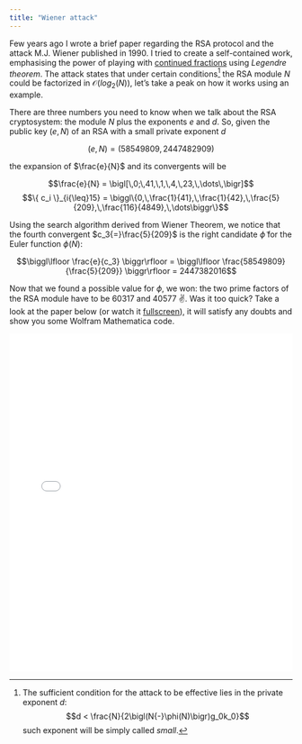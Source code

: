 ```yaml
---
title: "Wiener attack"
---
```





Few years ago I wrote a brief paper regarding the RSA protocol and the attack M.J. Wiener published in 1990. I tried to create a self-contained work, emphasising the power of playing with [continued fractions](https://en.wikipedia.org/wiki/Continued_fraction) using *Legendre theorem*. The attack states that under certain conditions[^1] the RSA module $N$ could be factorized in $\mathcal{O}\big(log_2(N)\big)$, let's take a peak on how it works using an example.

There are three numbers you need to know when we talk about the RSA cryptosystem: the module $N$ plus the exponents $e$ and $d$. So, given the public key $(e,N)$ of an RSA with a small private exponent $d$

$$(e,N) = (58549809,2447482909)$$

the expansion of $\frac{e}{N}$ and its convergents will be

$$\frac{e}{N} = \bigl[\,0;\,41,\,1,\,4,\,23,\,\dots\,\bigr]$$
$$\{ c_i \}_{i{\leq}15} = \biggl\{0,\,\frac{1}{41},\,\frac{1}{42},\,\frac{5}{209},\,\frac{116}{4849},\,\dots\biggr\}$$

Using the search algorithm derived from Wiener Theorem, we notice that the fourth convergent $c_3{=}\frac{5}{209}$ is the right candidate $\widetilde{\phi}$ for the Euler function $\phi(N)$:

$$\biggl\lfloor \frac{e}{c_3} \biggr\rfloor = \biggl\lfloor \frac{58549809}{\frac{5}{209}} \biggr\rfloor = 2447382016$$

Now that we found a possible value for $\phi$, we won: the two prime factors of the RSA module have to be $60317$ and $40577$ ✌️. Was it too quick? Take a look at the paper below (or watch it [fullscreen](src/wiener_attack.pdf)), it will satisfy any doubts and show you some Wolfram Mathematica code.

<p align="center">
  <embed src="src/wiener_attack.pdf" type="application/pdf" width="100%" height="600px"/>
</p>




[^1]: The sufficient condition for the attack to be effective lies in the private exponent $d$:
$$d < \frac{N}{2\bigl(N{-}\phi(N)\bigr)g_0k_0}$$
such exponent will be simply called *small*.

